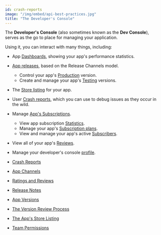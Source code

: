 ```yaml
---
id: crash-reports
image: "/img/embed/api-best-practices.jpg"
title: "The Developer's Console"
---
```


The **Developer's Console** (also sometimes known as the **Dev Console**), serves as the go to place for managing your application.

Using it, you can interact with many things, including:
- App [Dashboards](developers-console/dashboard), showing your app's performance statistics.
- [App releases](developers-console/dashboard/release-management), based on the Release Channels model.
    - Control your app's [Production](developers-console/dashboard/release-management/production) version.
    - Create and manage your app's [Testing](developers-console/dashboard/release-management/testing) versions.
- The [Store listing](developers-console/dashboard/store-listing) for your app.
- User [Crash reports](developers-console/dashboard/crash-reports), which you can use to debug issues as they occur in the wild.
- Manage [App's Subscriptions](developers-console/app-subscriptions).
    - View app subscription [Statistics](developers-console/app-subscriptions/statistics).
    - Manage your app's [Subscription plans](developers-console/app-subscriptions/subscription-plans).
    - View and manage your app's active [Subscribers](developers-console/app-subscriptions/subscribers).
- View all of your app's [Reviews](developers-console/user-feedback/reviews).
- Manage your developer's console [profile](developers-console/profile).

- [Crash Reports](developers-console/crash-reports)
- [App Channels](developers-console/app-channels)
- [Ratings and Reviews](developers-console/ratings-and-reviews)
- [Release Notes](developers-console/release-notes)
- [App Versions](developers-console/manage-subscriptions)
- [The Version Review Process](developers-console/manage-subscriptions)
- [The App's Store Listing](developers-console/manage-subscriptions)
- [Team Permissions](developers-console/manage-subscriptions)
